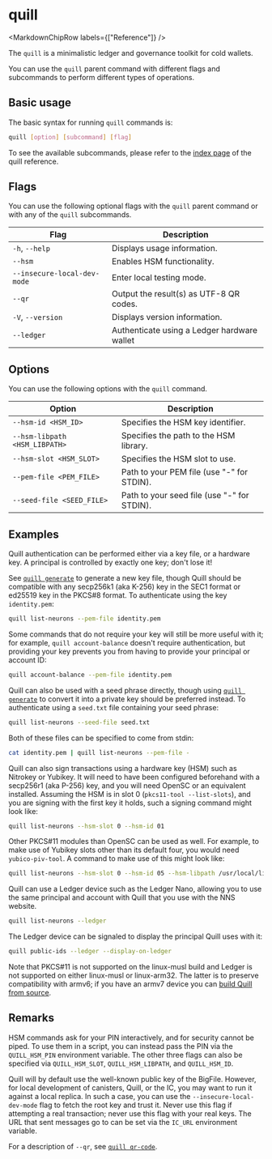 
# quill

<MarkdownChipRow labels={["Reference"]} />

The `quill` is a minimalistic ledger and governance toolkit for cold wallets.

You can use the `quill` parent command with different flags and subcommands to perform different types of operations.

## Basic usage

The basic syntax for running `quill` commands is:

``` bash
quill [option] [subcommand] [flag]
```

To see the available subcommands, please refer to the [index page](index.mdx) of the quill reference.

## Flags

You can use the following optional flags with the `quill` parent command or with any of the `quill` subcommands.

| Flag                        | Description                                     |
|-----------------------------|-------------------------------------------------|
| `-h`, `--help`              | Displays usage information.                     |
| `--hsm`                     | Enables HSM functionality.                      |
| `--insecure-local-dev-mode` | Enter local testing mode.                       |
| `--qr`                      | Output the result(s) as UTF-8 QR codes.         |
| `-V`, `--version`           | Displays version information.                   |
| `--ledger`                  | Authenticate using a Ledger hardware wallet      |

## Options

You can use the following options with the `quill` command.

| Option                        | Description                                 |
|-------------------------------|---------------------------------------------|
| `--hsm-id <HSM_ID>`           | Specifies the HSM key identifier.           |
| `--hsm-libpath <HSM_LIBPATH>` | Specifies the path to the HSM library.      |
| `--hsm-slot <HSM_SLOT>`       | Specifies the HSM slot to use.              |
| `--pem-file <PEM_FILE>`       | Path to your PEM file (use "-" for STDIN).  |
| `--seed-file <SEED_FILE>`     | Path to your seed file (use "-" for STDIN). |

## Examples

Quill authentication can be performed either via a key file, or a hardware key. A principal is controlled by exactly one key; don't lose it! 

See [`quill generate`] to generate a new key file, though Quill should be compatible with any secp256k1 (aka K-256) key in the SEC1 format or ed25519 key in the PKCS#8 format. To authenticate using the key `identity.pem`:

```sh
quill list-neurons --pem-file identity.pem
```

Some commands that do not require your key will still be more useful with it; for example, `quill account-balance` doesn't require authentication, but providing your key prevents you from having to provide your principal or account ID:

```sh
quill account-balance --pem-file identity.pem
```

Quill can also be used with a seed phrase directly, though using [`quill generate`] to convert it into a private key should be preferred instead. To authenticate using a `seed.txt` file containing your seed phrase:

```sh
quill list-neurons --seed-file seed.txt
```

Both of these files can be specified to come from stdin:

```sh
cat identity.pem | quill list-neurons --pem-file -
```

Quill can also sign transactions using a hardware key (HSM) such as Nitrokey or Yubikey. It will need to have been configured beforehand with a secp256r1 (aka P-256) key, and you will need OpenSC or an equivalent installed. Assuming the HSM is in slot 0 (`pkcs11-tool --list-slots`), and you are signing with the first key it holds, such a signing command might look like:

```sh
quill list-neurons --hsm-slot 0 --hsm-id 01
```

Other PKCS#11 modules than OpenSC can be used as well. For example, to make use of Yubikey slots other than its default four, you would need `yubico-piv-tool`. A command to make use of this might look like:

```sh
quill list-neurons --hsm-slot 0 --hsm-id 05 --hsm-libpath /usr/local/lib/libykcs11.so
```

Quill can use a Ledger device such as the Ledger Nano, allowing you to use the same principal and account with Quill that you use with the NNS website.

```sh
quill list-neurons --ledger
```

The Ledger device can be signaled to display the principal Quill uses with it:

```sh
quill public-ids --ledger --display-on-ledger
```

Note that PKCS#11 is not supported on the linux-musl build and Ledger is not supported on either linux-musl or linux-arm32. The latter is to preserve compatibility with armv6; if you have an armv7 device you can [build Quill from source](https://github.com/dfinity/quill#build).

## Remarks

HSM commands ask for your PIN interactively, and for security cannot be piped. To use them in a script, you can instead pass the PIN via the `QUILL_HSM_PIN` environment variable. The other three flags can also be specified via `QUILL_HSM_SLOT`, `QUILL_HSM_LIBPATH`, and `QUILL_HSM_ID`.

Quill will by default use the well-known public key of the BigFile. However, for local development of canisters, Quill, or the IC, you may want to run it against a local replica. In such a case, you can use the `--insecure-local-dev-mode` flag to fetch the root key and trust it. Never use this flag if attempting a real transaction; never use this flag with your real keys. The URL that sent messages go to can be set via the `IC_URL` environment variable.

For a description of `--qr`, see [`quill qr-code`].

[`quill generate`]: quill-generate.mdx
[`quill qr-code`]: quill-qr-code.mdx
